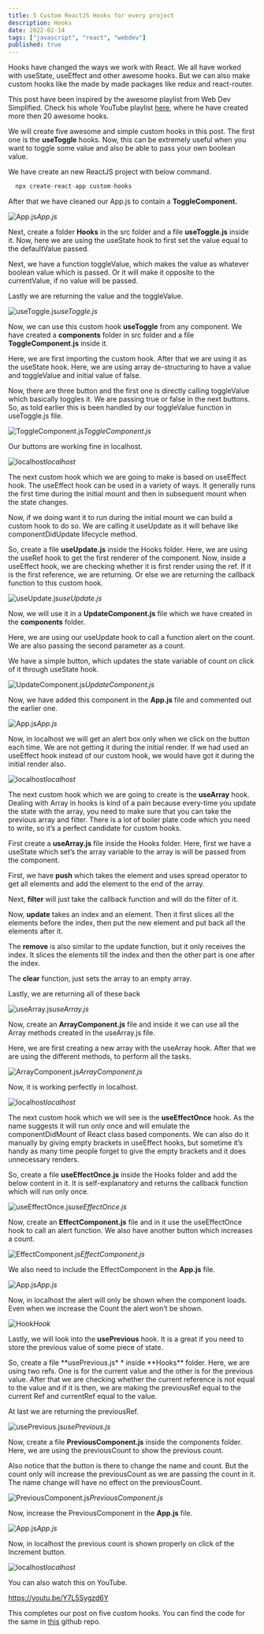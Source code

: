 ```yaml
---
title: 5 Custom ReactJS Hooks for every project
description: Hooks
date: 2022-02-14
tags: ["javascript", "react", "webdev"]
published: true
---
```


Hooks have changed the ways we work with React. We all have worked with useState, useEffect and other awesome hooks. But we can also make custom hooks like the made by made packages like redux and react-router.

This post have been inspired by the awesome playlist from Web Dev Simplified. Check his whole YouTube playlist [here](https://www.youtube.com/watch?v=0c6znExIqRw&list=PLZlA0Gpn_vH-aEDXnaFNLsqiJWFpIWV03&ab_channel=WebDevSimplified), where he have created more then 20 awesome hooks.

We will create five awesome and simple custom hooks in this post. The first one is the **useToggle** hooks. Now, this can be extremely useful when you want to toggle some value and also be able to pass your own boolean value.

We have create an new ReactJS project with below command.

```js
  npx create-react-app custom-hooks 
```

After that we have cleaned our App.js to contain a **ToggleComponent.**

![App.js](https://res.cloudinary.com/dxkxvfo2o/image/upload/v1661781529/New-blogs/Yashvendra9_mdx/2_zb4fof.jpg)_App.js_

Next, create a folder **Hooks** in the src folder and a file **useToggle.js** inside it. Now, here we are using the useState hook to first set the value equal to the defaultValue passed.

Next, we have a function toggleValue, which makes the value as whatever boolean value which is passed. Or it will make it opposite to the currentValue, if no value will be passed.

Lastly we are returning the value and the toggleValue.

![useToggle.js](https://res.cloudinary.com/dxkxvfo2o/image/upload/v1661781530/New-blogs/Yashvendra9_mdx/3_t1twgl.jpg)_useToggle.js_

Now, we can use this custom hook **useToggle** from any component. We have created a **components** folder in src folder and a file **ToggleComponent.js** inside it.

Here, we are first importing the custom hook. After that we are using it as the useState hook. Here, we are using array de-structuring to have a value and toggleValue and initial value of false.

Now, there are three button and the first one is directly calling toggleValue which basically toggles it. We are passing true or false in the next buttons. So, as told earlier this is been handled by our toggleValue function in useToggle.js file.

![ToggleComponent.js](https://res.cloudinary.com/dxkxvfo2o/image/upload/v1661781531/New-blogs/Yashvendra9_mdx/4_tciq1x.jpg)_ToggleComponent.js_

Our buttons are working fine in localhost.

![localhost](https://res.cloudinary.com/dxkxvfo2o/image/upload/v1661781531/New-blogs/Yashvendra9_mdx/5_jh4jia.jpg)_localhost_

The next custom hook which we are going to make is based on useEffect hook. The useEffect hook can be used in a variety of ways. It generally runs the first time during the initial mount and then in subsequent mount when the state changes.

Now, if we doing want it to run during the initial mount we can build a custom hook to do so. We are calling it useUpdate as it will behave like componentDidUpdate lifecycle method.

So, create a file **useUpdate.js** inside the Hooks folder. Here, we are using the useRef hook to get the first renderer of the component. Now, inside a useEffect hook, we are checking whether it is first render using the ref. If it is the first reference, we are returning. Or else we are returning the callback function to this custom hook.

![useUpdate.js](https://res.cloudinary.com/dxkxvfo2o/image/upload/v1661781532/New-blogs/Yashvendra9_mdx/6_y9ezbe.jpg)_useUpdate.js_

Now, we will use it in a **UpdateComponent.js** file which we have created in the **components** folder.

Here, we are using our useUpdate hook to call a function alert on the count. We are also passing the second parameter as a count.

We have a simple button, which updates the state variable of count on click of it through useState hook.

![UpdateComponent.js](https://res.cloudinary.com/dxkxvfo2o/image/upload/v1661781533/New-blogs/Yashvendra9_mdx/7_bv9zip.jpg)_UpdateComponent.js_

Now, we have added this component in the **App.js** file and commented out the earlier one.

![App.js](https://res.cloudinary.com/dxkxvfo2o/image/upload/v1661781534/New-blogs/Yashvendra9_mdx/8_fxlmfb.jpg)_App.js_

Now, in localhost we will get an alert box only when we click on the button each time. We are not getting it during the initial render. If we had used an useEffect hook instead of our custom hook, we would have got it during the initial render also.

![localhost](https://res.cloudinary.com/dxkxvfo2o/image/upload/v1661781537/New-blogs/Yashvendra9_mdx/9_lpfbgh.jpg)_localhost_

The next custom hook which we are going to create is the **useArray** hook. Dealing with Array in hooks is kind of a pain because every-time you update the state with the array, you need to make sure that you can take the previous array and filter. There is a lot of boiler plate code which you need to write, so it’s a perfect candidate for custom hooks.

First create a **useArray.js** file inside the Hooks folder. Here, first we have a useState which set’s the array variable to the array is will be passed from the component.

First, we have **push** which takes the element and uses spread operator to get all elements and add the element to the end of the array.

Next, **filter** will just take the callback function and will do the filter of it.

Now, **update** takes an index and an element. Then it first slices all the elements before the index, then put the new element and put back all the elements after it.

The **remove** is also similar to the update function, but it only receives the index. It slices the elements till the index and then the other part is one after the index.

The **clear** function, just sets the array to an empty array.

Lastly, we are returning all of these back

![useArray.js](https://res.cloudinary.com/dxkxvfo2o/image/upload/v1661781538/New-blogs/Yashvendra9_mdx/10_hl856r.jpg)_useArray.js_

Now, create an **ArrayComponent.js** file and inside it we can use all the Array methods created in the useArray.js file.

Here, we are first creating a new array with the useArray hook. After that we are using the different methods, to perform all the tasks.

![ArrayComponent.js](https://res.cloudinary.com/dxkxvfo2o/image/upload/v1661781539/New-blogs/Yashvendra9_mdx/11_aok8yg.jpg)_ArrayComponent.js_

Now, it is working perfectly in localhost.

![localhost](https://res.cloudinary.com/dxkxvfo2o/image/upload/v1661781536/New-blogs/Yashvendra9_mdx/12_vy3ipf.gif)_localhost_

The next custom hook which we will see is the **useEffectOnce** hook. As the name suggests it will run only once and will emulate the componentDidMount of React class based components. We can also do it manually by giving empty brackets in useEffect hooks, but sometime it’s handy as many time people forget to give the empty brackets and it does unnecessary renders.

So, create a file **useEffectOnce.js** inside the Hooks folder and add the below content in it. It is self-explanatory and returns the callback function which will run only once.

![useEffectOnce.js](https://res.cloudinary.com/dxkxvfo2o/image/upload/v1661781544/New-blogs/Yashvendra9_mdx/13_daxgat.jpg)_useEffectOnce.js_

Now, create an **EffectComponent.js** file and in it use the useEffectOnce hook to call an alert function. We also have another button which increases a count.

![EffectComponent.js](https://res.cloudinary.com/dxkxvfo2o/image/upload/v1661781540/New-blogs/Yashvendra9_mdx/14_mvnzzk.jpg)_EffectComponent.js_

We also need to include the EffectComponent in the **App.js** file.

![App.js](https://res.cloudinary.com/dxkxvfo2o/image/upload/v1661781541/New-blogs/Yashvendra9_mdx/15_iszi4s.jpg)_App.js_

Now, in localhost the alert will only be shown when the component loads. Even when we increase the Count the alert won’t be shown.

![Hook](https://res.cloudinary.com/dxkxvfo2o/image/upload/v1661781543/New-blogs/Yashvendra9_mdx/16_so92uh.gif)_Hook_

Lastly, we will look into the **usePrevious** hook. It is a great if you need to store the previous value of some piece of state.

So, create a file **usePrevious.js\* \* inside **Hooks\*\* folder. Here, we are using two refs. One is for the current value and the other is for the previous value. After that we are checking whether the current reference is not equal to the value and if it is then, we are making the previousRef equal to the current Ref and currentRef equal to the value.

At last we are returning the previousRef.

![usePrevious.js](https://res.cloudinary.com/dxkxvfo2o/image/upload/v1661781545/New-blogs/Yashvendra9_mdx/17_ialuok.jpg)_usePrevious.js_

Now, create a file **PreviousComponent.js** inside the components folder. Here, we are using the previousCount to show the previous count.

Also notice that the button is there to change the name and count. But the count only will increase the previousCount as we are passing the count in it. The name change will have no effect on the previousCount.

![PreviousComponent.js](https://res.cloudinary.com/dxkxvfo2o/image/upload/v1661781546/New-blogs/Yashvendra9_mdx/18_kivjeg.jpg)_PreviousComponent.js_

Now, increase the PreviousComponent in the **App.js** file.

![App.js](https://res.cloudinary.com/dxkxvfo2o/image/upload/v1661781548/New-blogs/Yashvendra9_mdx/19_df9sx1.jpg)_App.js_

Now, in localhost the previous count is shown properly on click of the Increment button.

![localhost](https://res.cloudinary.com/dxkxvfo2o/image/upload/v1661781549/New-blogs/Yashvendra9_mdx/20_jpc2oc.jpg)_localhost_

You can also watch this on YouTube.

https://youtu.be/Y7L5Sygzd6Y

This completes our post on five custom hooks. You can find the code for the same in [this](https://github.com/nabendu82/custom-hooks) github repo.
